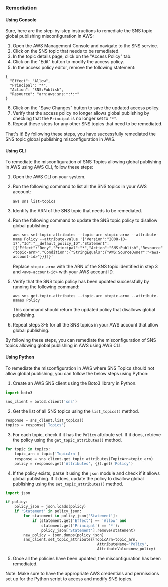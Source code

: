 ### Remediation

#### Using Console

Sure, here are the step-by-step instructions to remediate the SNS topic global publishing misconfiguration in AWS:

1. Open the AWS Management Console and navigate to the SNS service.
2. Click on the SNS topic that needs to be remediated.
3. In the topic details page, click on the "Access Policy" tab.
4. Click on the "Edit" button to modify the access policy.
5. In the access policy editor, remove the following statement:

```
{
  "Effect": "Allow",
  "Principal": "*",
  "Action": "SNS:Publish",
  "Resource": "arn:aws:sns:*:*:*"
}
```

6. Click on the "Save Changes" button to save the updated access policy.
7. Verify that the access policy no longer allows global publishing by checking that the `Principal` is no longer set to `"*"`.
8. Repeat these steps for any other SNS topics that need to be remediated.

That's it! By following these steps, you have successfully remediated the SNS topic global publishing misconfiguration in AWS.

#### Using CLI

To remediate the misconfiguration of SNS Topics allowing global publishing in AWS using AWS CLI, follow these steps:

1. Open the AWS CLI on your system.

2. Run the following command to list all the SNS topics in your AWS account:

   ```
   aws sns list-topics
   ```

3. Identify the ARN of the SNS topic that needs to be remediated.

4. Run the following command to update the SNS topic policy to disallow global publishing:

   ```
   aws sns set-topic-attributes --topic-arn <topic-arn> --attribute-name Policy --attribute-value '{"Version":"2008-10-17","Id":"__default_policy_ID","Statement":[{"Effect":"Deny","Principal":"*","Action":"SNS:Publish","Resource":"<topic-arn>","Condition":{"StringEquals":{"AWS:SourceOwner":"<aws-account-id>"}}}]}'
   ```

   Replace `<topic-arn>` with the ARN of the SNS topic identified in step 3 and `<aws-account-id>` with your AWS account ID.

5. Verify that the SNS topic policy has been updated successfully by running the following command:

   ```
   aws sns get-topic-attributes --topic-arn <topic-arn> --attribute-names Policy
   ```

   This command should return the updated policy that disallows global publishing.

6. Repeat steps 3-5 for all the SNS topics in your AWS account that allow global publishing.

By following these steps, you can remediate the misconfiguration of SNS topics allowing global publishing in AWS using AWS CLI.

#### Using Python

To remediate the misconfiguration in AWS where SNS Topics should not allow global publishing, you can follow the below steps using Python:

1. Create an AWS SNS client using the Boto3 library in Python.

```python
import boto3

sns_client = boto3.client('sns')
```

2. Get the list of all SNS topics using the `list_topics()` method.

```python
response = sns_client.list_topics()
topics = response['Topics']
```

3. For each topic, check if it has the `Policy` attribute set. If it does, retrieve the policy using the `get_topic_attributes()` method.

```python
for topic in topics:
    topic_arn = topic['TopicArn']
    response = sns_client.get_topic_attributes(TopicArn=topic_arn)
    policy = response.get('Attributes', {}).get('Policy')
```

4. If the policy exists, parse it using the `json` module and check if it allows global publishing. If it does, update the policy to disallow global publishing using the `set_topic_attributes()` method.

```python
import json

if policy:
    policy_json = json.loads(policy)
    if 'Statement' in policy_json:
        for statement in policy_json['Statement']:
            if (statement.get('Effect') == 'Allow' and 
                statement.get('Principal') == '*'):
                policy_json['Statement'].remove(statement)
        new_policy = json.dumps(policy_json)
        sns_client.set_topic_attributes(TopicArn=topic_arn, 
                                         AttributeName='Policy', 
                                         AttributeValue=new_policy)
```

5. Once all the policies have been updated, the misconfiguration has been remediated.

Note: Make sure to have the appropriate AWS credentials and permissions set up for the Python script to access and modify SNS topics.

